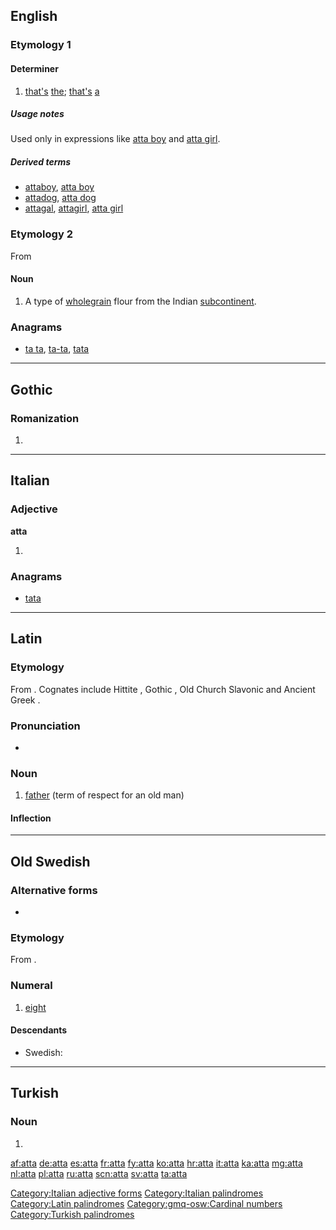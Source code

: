 {{also|Atta|attá|átta|åtta}}
==English==

===Etymology 1===
{{rfe}}

====Determiner====
{{en-det}}

# [[that]][['s]] [[the]]; [[that]][['s]] [[a]]

=====Usage notes=====
Used only in expressions like [[atta boy]] and [[atta girl]].

=====Derived terms=====
* [[attaboy]], [[atta boy]]
* [[attadog]], [[atta dog]]
* [[attagal]], [[attagirl]], [[atta girl]]

===Etymology 2===
From {{etyl|hi|en}} {{term|आटा|tr=āṭā|lang=hi||flour, farina, dough}}

====Noun====
{{en-noun|-}}

# A type of [[wholegrain]] flour from the Indian [[subcontinent]].

===Anagrams===
* [[ta ta#English|ta ta]], [[ta-ta#English|ta-ta]], [[tata#English|tata]]

----

==Gothic==

===Romanization===
{{got-rom}}

# {{got-romanization of|𐌰𐍄𐍄𐌰}}

----

==Italian==

===Adjective===
'''atta''' {{g|f}}

# {{feminine of|atto|lang=it}}

===Anagrams===
* [[tata#Italian|tata]]

[[Category:Italian adjective forms]]
[[Category:Italian palindromes]]

----

==Latin==

===Etymology===
From {{etyl|ine-pro|la}} {{m|ine-pro|*átta||father}}. Cognates include Hittite {{term|𒀜𒋫𒀸|tr=attas|lang=hit|sc=Xsux}}, Gothic {{term|𐌰𐍄𐍄𐌰|tr=atta|lang=got|sc=Goth}}, Old Church Slavonic {{term|отьць|lang=cu}} and Ancient Greek {{term|sc=polytonic|ἄττα|tr=átta|lang=grc}}.

===Pronunciation===
* {{la-pronunc|atta}}

===Noun===
{{la-noun|atta|attae|attae|m|first}}

# [[father]] (term of respect for an old man)

====Inflection====
{{la-decl-1st|att}}

[[Category:Latin palindromes]]

----

==Old Swedish==

===Alternative forms===
* {{l|gmq-osw|ata|āta}}

===Etymology===
From {{etyl|non|gmq-osw}} {{term|átta|lang=non}}.

===Numeral===
{{head|gmq-osw|numeral|head=ātta}}

# [[eight]]

====Descendants====
* Swedish: {{l/sv|åtta}}

[[Category:gmq-osw:Cardinal numbers]]

----

==Turkish==

===Noun===
{{head|tr|noun form}}

# {{inflection of|at||s|loc|lang=tr}}

[[Category:Turkish palindromes]]

[[af:atta]]
[[de:atta]]
[[es:atta]]
[[fr:atta]]
[[fy:atta]]
[[ko:atta]]
[[hr:atta]]
[[it:atta]]
[[ka:atta]]
[[mg:atta]]
[[nl:atta]]
[[pl:atta]]
[[ru:atta]]
[[scn:atta]]
[[sv:atta]]
[[ta:atta]]